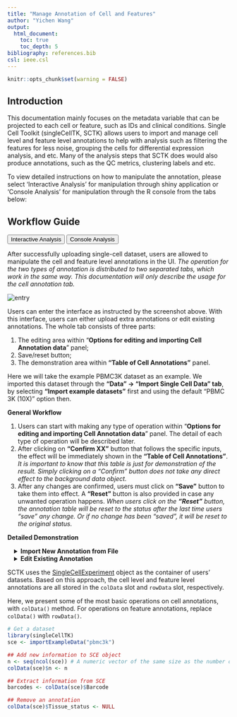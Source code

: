 ```yaml
---
title: "Manage Annotation of Cell and Features"
author: "Yichen Wang"
output:
  html_document:
    toc: true
    toc_depth: 5
bibliography: references.bib
csl: ieee.csl
---
```


```r
knitr::opts_chunk$set(warning = FALSE)
```

````{=html}
<head>
<meta name="viewport" content="width=device-width, initial-scale=1">
</head>
<body>
````

## Introduction

This documentation mainly focuses on the metadata variable that can be projected to each cell or feature, such as IDs and clinical conditions. Single Cell Toolkit (singleCellTK, SCTK) allows users to import and manage cell level and feature level annotations to help with analysis such as filtering the features for less noise, grouping the cells for differential expression analysis, and etc. Many of the analysis steps that SCTK does would also produce annotations, such as the QC metrics, clustering labels and etc. 

To view detailed instructions on how to manipulate the annotation, please select 'Interactive Analysis' for manipulation through shiny application or 'Console Analysis' for manipulation through the R console from the tabs below: <br>

## Workflow Guide

````{=html}
<div class="tab">
  <button class="tablinks" onclick="openTab(event, 'interactive')" id="ia-button">Interactive Analysis</button>
  <button class="tablinks" onclick="openTab(event, 'console')" id="console-button">Console Analysis</button>
</div>

<div id="interactive" class="tabcontent">
````

After successfully uploading single-cell dataset, users are allowed to manipulate the cell and feature level annotations in the UI. *The operation for the two types of annotation is distributed to two separated tabs, which work in the same way. This documentation will only describe the usage for the cell annotation tab.*  

![entry](ui_screenshots/cell_annotation/cell_ann_ui_entry.png)\

Users can enter the interface as instructed by the screenshot above. With this interface, users can either upload extra annotations or edit existing annotations. The whole tab consists of three parts: 

1. The editing area within "**Options for editing and importing Cell Annotation data**" panel;
2. Save/reset button;
3. The demonstration area within **"Table of Cell Annotations"** panel. 

Here we will take the example PBMC3K dataset as an example. We imported this dataset through the **“Data” -> “Import Single Cell Data” tab**, by selecting **“Import example datasets”** first and using the default “PBMC 3K (10X)” option then.  

**General Workflow**

1. Users can start with making any type of operation within "**Options for editing and importing Cell Annotation data**" panel. The detail of each type of operation will be described later. 
2. After clicking on **"Confirm XX"** button that follows the specific inputs, the effect will be immediately shown in the **"Table of Cell Annotations"**. 
*It is important to know that this table is just for demonstration of the result. Simply clicking on a "Confirm" button does not take any direct effect to the background data object.*
3. After any changes are confirmed, users must click on **"Save"** button to take them into effect. A **"Reset"** button is also provided in case any unwanted operation happens. 
*When users click on the **"Reset"** button, the annotation table will be reset to the status after the last time users "save" any change. Or if no change has been "saved", it will be reset to the original status.* 

**Detailed Demonstration**
````{=html}
 <style>
div.offset { background-color:inherit ; border-radius: 5px; margin-left: 15px;}
</style>
<div class = "offset">
<details>
  <summary><b>Import New Annotation from File</b></summary>
````

Users can upload a metadata table that annotates the cells in the dataset with multiple variables. The file has to be in Comma-Separated Values (CSV) format, and have the first header row for the variable names. All cells in the file have to match with the existing dataset in both order and amount, so that SCTK can correctly identify the information and merge it to the background data container.  

Users can choose to replace all existing annotation with the new table, by selecting the radio button **"Replace Cell Annotations"**, or merge the new table into the existing table, by selecting **"Add to existing Cell Annotations"**. Note that by choosing to merge, SCTK will overwrite the the variables with the same name.  

````{=html}
</details>
<details>
  <summary><b>Edit Existing Annotation</b></summary>
  <div class = "offset">
  <details>
    <summary><b>Bins</b></summary>
````

Users can modify an existing column of annotation by changing all values that meet a criteria (alphabetically ordered comparison by "=", ">", "<", ">=" or "<=") to a new value. In the UI, users can choose the annotation at the selection input **"select attribute"**, and then set the binning point by selecting an existing value at the selection input **"select attribute value"** or entering the desired value at **"criteria parameter"**. The criteria type (comparison symbol) can be selected at **"select comparison"**. The new value to be filled in to the bin can be entered at **"bin name"**. Finally, press **"Confirm Bin"** button to temporarily save the result and preview it in the table at the bottom of the page.  

>For example: There is an annotation named `"ann1"`, with values `"a", "b", "c", "d", "e", ...` in the dataset, and users want to change all the values in `"ann1"`, that come after `"d"`, to `"afterD"`. The steps would be: 1. Choose `"ann1"` at **"select attribute"**; 2. Select `"d"` at **"select attribute value"** or enter `"d"` at **"criteria parameter"**; 3. Select `>` at **"select comparison"**; 4. Enter `"afterD"` at **"bin name"**.  

````{=html}
</details>
<details>
  <summary><b>Merge columns</b></summary>
````  

![entry](ui_screenshots/cell_annotation/cell_ann_ui_merge.png)\

Users can merge any two columns that exist in the cell annotation table. SCTK merges them in a direct concatenate manner, with allowing setting a customized separator. As shown in the screenshot above, user should enter the **"Merge Columns" tab** to access this functionality. Different values should be selected for the **"Select first column"** and **Select second column"** input. The order of these selections matters as it will determine how the values are ordered in the merged field. It is recommended that users set an `_` (underscore) or a `-` (dash) as the input for **"add separator between merged values"**. Setting a ` ` (space) here will not trigger any direct error but is not a best practice. After determining all the three inputs, users should click on **"Confirm Merge"** button to make the change. The effect can be immediately observed in the **"Table of Cell Annotations"** at the bottom, as shown in the lower part of the screenshot above.    

````{=html}
</details>
<details>
  <summary><b>Magic Fill</b></summary>
````

Users can modify a column of annotation (column A) according to another column (column B). The rows that has a certain value in column B will be selected and these rows in column A will be modified to a user-entered value. Select column B at **"select attribute column"**, and column A at **"select column to fill"**. The value to be found in column B should be selected at **"select attribute value"**, and the new value to fill into column A should be entered at **"new value"**. 

````{=html}
</details>
<details>
  <summary><b>Clean</b></summary>
````

![entry](ui_screenshots/cell_annotation/cell_ann_ui_clean.png)\

Users can clean up a selected column by removing any "alphabets", "digits", "spaces", or "symbols" from all the values in this column. First users will need to specify the column at **"Select attribute column"**, and choose what type of clean-up should be performed at **"select removal criteria"**. Then users must click on **"Confirm Clean"** to enable the change. The effect can be immediately observed in the **"Table of Cell Annotations"** at the bottom, as shown in the lower part of the screenshot above.   

````{=html}
</details>
<details>
  <summary><b>Add column</b></summary>
````

![entry](ui_screenshots/cell_annotation/cell_ann_ui_newCol.png)\

Users can add a new column where all values are the same. Users will need to define the name of the new column at **"enter new empty column name"**, and the value of this column at **"default value to fill"**. Then users need to click on **"Create Column"** make the change. The effect can be immediately observed in the **"Table of Cell Annotations"** at the bottom, as shown in the screenshot above.

````{=html}
</details>
<details>
  <summary><b>Delete column</b></summary>
````

![entry](ui_screenshots/cell_annotation/cell_ann_ui_delete.png)\

User can remove an entire column. The unwanted column can be deleted by simply selecting the name of the column at **"select attribute to delete"** and click on the **"Delete"** button. The effect can be immediately observed in the **"Table of Cell Annotations"** at the bottom, as shown in the screenshot above.

````{=html}
  </details>
  </div>
</details>
</div>
</div>

<div id="console" class="tabcontent">
````

SCTK uses the [SingleCellExperiment](https://rdrr.io/bioc/SingleCellExperiment/man/SingleCellExperiment.html) object as the container of users' datasets. Based on this approach, the cell level and feature level annotations are all stored in the `colData` slot and `rowData` slot, respectively. 

Here, we present some of the most basic operations on cell annotations, with `colData()` method. For operations on feature annotations, replace `colData()` with `rowData()`.

```R
# Get a dataset
library(singleCellTK)
sce <- importExampleData("pbmc3k")

## Add new information to SCE object
n <- seq(ncol(sce)) # A numeric vector of the same size as the number of cells
colData(sce)$n <- n

## Extract information from SCE
barcodes <- colData(sce)$Barcode

## Remove an annotation
colData(sce)$Tissue_status <- NULL
```

````{=html} 
</div>
<script>
document.getElementById("ia-button").click();
</script>
</body>
````
